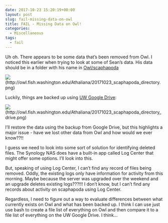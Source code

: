 ```yaml
---
date: 2017-10-23 15:20:19+00:00
layout: post
slug: fail-missing-data-on-owl
title: FAIL - Missing Data on Owl!
categories:
  - Miscellaneous
tags:
  - fail
---
```


Uh oh. There appears to be some data that's been removed from Owl. I noticed this earlier when trying to look at some of Sean's data. His data should be in a folder with his name in [Owl/scaphapoda](https://owl.fish.washington.edu/scaphapoda/)

![](https://owl.fish.washington.edu/Athaliana/20171023_scaphapoda_directory.png)(http://owl.fish.washington.edu/Athaliana/20171023_scaphapoda_directory.png)

Luckily, things are backed up using [UW Google Drive](https://drive.google.com/drive/folders/0BzKkDWZ6tIK4eXV4VFB3VHN2ZUk?usp=sharing):

![](https://owl.fish.washington.edu/Athaliana/20171023_scaphapoda_directory_drive.png)(http://owl.fish.washington.edu/Athaliana/20171023_scaphapoda_directory_drive.png)

I'll restore the data using the backup from Google Drive, but this highlights a major issue - have we lost other data from Owl and how would we ever know??!!

I guess we need to look into some sort of solution for identifying deleted files. The Synology NAS does have a built-in app called Log Center that might offer some options. I'll look into this.

But, speaking of using Log Center, I can't find any record of files being removed. Oddly, the existing logs only have information for activity from this morning. Maybe because the server was upgraded over the weekend and an upgrade deletes existing logs???!!! I don't know, but I can't find any records about activity on scaphapoda using Log Center.

Regardless, I need to figure out a way to evaluate differences between what currently exists on Owl and what has been backed up. I think I can use just use bash to create a file list of everything on Owl and then compare it to a file list of everything on the UW Google Drive. I think...
